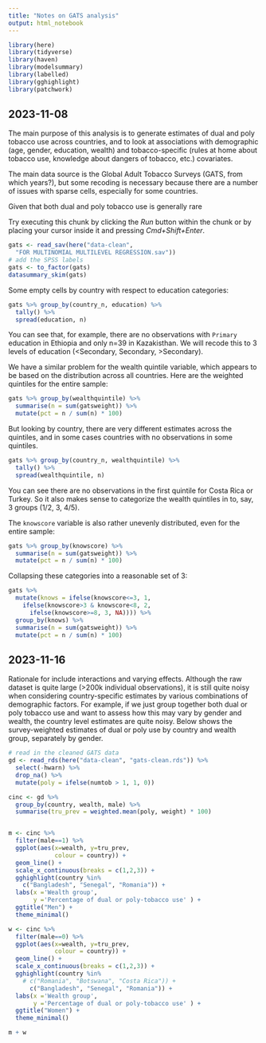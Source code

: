 ```yaml
---
title: "Notes on GATS analysis"
output: html_notebook
---
```

```r
library(here)
library(tidyverse)
library(haven)
library(modelsummary)
library(labelled)
library(gghighlight)
library(patchwork)
```

## 2023-11-08
The main purpose of this analysis is to generate estimates of dual and poly tobacco use across countries, and to look at associations with demographic (age, gender, education, wealth) and tobacco-specific (rules at home about tobacco use, knowledge about dangers of tobacco, etc.) covariates. 

The main data source is the Global Adult Tobacco Surveys (GATS, from which years?), but some recoding is necessary because there are a number of issues with sparse cells, especially for some countries. 

Given that both dual and poly tobacco use is generally rare

Try executing this chunk by clicking the *Run* button within the chunk or by placing your cursor inside it and pressing *Cmd+Shift+Enter*. 

```r
gats <- read_sav(here("data-clean",
  "FOR MULTINOMIAL MULTILEVEL REGRESSION.sav"))
# add the SPSS labels
gats <- to_factor(gats)
datasummary_skim(gats)
```

Some empty cells by country with respect to education categories:
```r
gats %>% group_by(country_n, education) %>%
  tally() %>%
  spread(education, n)
```

You can see that, for example, there are no observations with `Primary` education in Ethiopia and only n=39 in Kazakisthan. We will recode this to 3 levels of education (<Secondary, Secondary, >Secondary). 

We have a similar problem for the wealth quintile variable, which appears to be based on the distribution across all countries. Here are the weighted quintiles for the entire sample:

```r
gats %>% group_by(wealthquintile) %>%
  summarise(n = sum(gatsweight)) %>%
  mutate(pct = n / sum(n) * 100)
```

But looking by country, there are very different estimates across the quintiles, and in some cases countries with no observations in some quintiles.

```r
gats %>% group_by(country_n, wealthquintile) %>%
  tally() %>%
  spread(wealthquintile, n)
```

You can see there are no observations in the first quintile for Costa Rica or Turkey. So it also makes sense to categorize the wealth quintiles in to, say, 3 groups (1/2, 3, 4/5).

The `knowscore` variable is also rather unevenly distributed, even for the entire sample:
```r
gats %>% group_by(knowscore) %>%
  summarise(n = sum(gatsweight)) %>%
  mutate(pct = n / sum(n) * 100)
```

Collapsing these categories into a reasonable set of 3:
```r
gats %>% 
  mutate(knows = ifelse(knowscore<=3, 1, 
    ifelse(knowscore>3 & knowscore<8, 2, 
      ifelse(knowscore>=8, 3, NA)))) %>%
  group_by(knows) %>%
  summarise(n = sum(gatsweight)) %>%
  mutate(pct = n / sum(n) * 100)
```

## 2023-11-16
Rationale for include interactions and varying effects. Although the raw dataset is quite large (>200k individual observations), it is still quite noisy when considering country-specific estimates by various combinations of demographic factors. For example, if we just group together both dual or poly tobacco use and want to assess how this may vary by gender and wealth, the country level estimates are quite noisy. Below shows the survey-weighted estimates of dual or poly use by country and wealth group, separately by gender. 
```r
# read in the cleaned GATS data
gd <- read_rds(here("data-clean", "gats-clean.rds")) %>%
  select(-hwarn) %>%
  drop_na() %>%
  mutate(poly = ifelse(numtob > 1, 1, 0))

cinc <- gd %>% 
  group_by(country, wealth, male) %>%
  summarise(tru_prev = weighted.mean(poly, weight) * 100) 


m <- cinc %>%
  filter(male==1) %>%
  ggplot(aes(x=wealth, y=tru_prev, 
             colour = country)) + 
  geom_line() + 
  scale_x_continuous(breaks = c(1,2,3)) +
  gghighlight(country %in% 
    c("Bangladesh", "Senegal", "Romania")) + 
  labs(x ='Wealth group', 
       y ='Percentage of dual or poly-tobacco use' ) +
  ggtitle("Men") +
  theme_minimal()

w <- cinc %>%
  filter(male==0) %>%
  ggplot(aes(x=wealth, y=tru_prev, 
             colour = country)) + 
  geom_line() + 
  scale_x_continuous(breaks = c(1,2,3)) +
  gghighlight(country %in% 
    # c("Romania", "Botswana", "Costa Rica")) +
      c("Bangladesh", "Senegal", "Romania")) +
  labs(x ='Wealth group', 
       y ='Percentage of dual or poly-tobacco use' ) +
  ggtitle("Women") +
  theme_minimal()

m + w 
```

